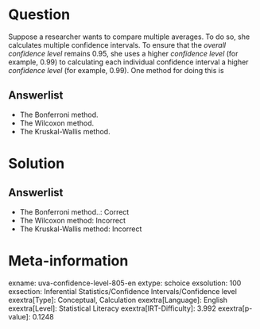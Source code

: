 Question
========

Suppose a researcher wants to compare multiple averages. To do so, she calculates multiple confidence intervals. To ensure that the *overall confidence level* remains 0.95, she uses a higher *confidence level* (for example, 0.99) to calculating each individual confidence interval a higher *confidence level* (for example, 0.99). One method for doing this is

Answerlist
----------

* The Bonferroni method.
* The Wilcoxon method.
* The Kruskal-Wallis method.

Solution
========

Answerlist
----------

* The Bonferroni method..: Correct
* The Wilcoxon method: Incorrect
* The Kruskal-Wallis method: Incorrect

Meta-information
================
exname: uva-confidence-level-805-en
extype: schoice
exsolution: 100
exsection: Inferential Statistics/Confidence Intervals/Confidence level
exextra[Type]: Conceptual, Calculation
exextra[Language]: English
exextra[Level]: Statistical Literacy
exextra[IRT-Difficulty]: 3.992
exextra[p-value]: 0.1248
